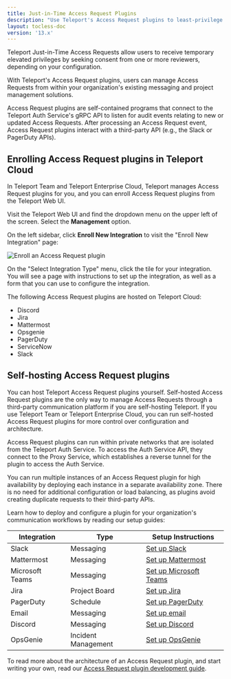 ```yaml
---
title: Just-in-Time Access Request Plugins
description: "Use Teleport's Access Request plugins to least-privilege access without sacrificing productivity."
layout: tocless-doc
version: '13.x'
---
```


Teleport Just-in-Time Access Requests allow users to receive temporary elevated
privileges by seeking consent from one or more reviewers, depending on your
configuration.

With Teleport's Access Request plugins, users can manage Access Requests from
within your organization's existing messaging and project management solutions.

Access Request plugins are self-contained programs that connect to the Teleport
Auth Service's gRPC API to listen for audit events relating to new or updated
Access Requests. After processing an Access Request event, Access Request plugins
interact with a third-party API (e.g., the Slack or PagerDuty APIs).

## Enrolling Access Request plugins in Teleport Cloud

In Teleport Team and Teleport Enterprise Cloud, Teleport manages Access Request plugins for
you, and you can enroll Access Request plugins from the Teleport Web UI.

Visit the Teleport Web UI and find the dropdown menu on the upper left of the
screen. Select the **Management** option.

On the left sidebar, click **Enroll New Integration** to visit the "Enroll New
Integration" page:

![Enroll an Access Request plugin](/assets/enroll-7cf5756f5a.png)

On the "Select Integration Type" menu, click the tile for your integration. You
will see a page with instructions to set up the integration, as well as a form
that you can use to configure the integration.

The following Access Request plugins are hosted on Teleport Cloud:

- Discord
- Jira
- Mattermost
- Opsgenie
- PagerDuty
- ServiceNow
- Slack

## Self-hosting Access Request plugins

You can host Teleport Access Request plugins yourself. Self-hosted Access
Request plugins are the only way to manage Access Requests through a third-party
communication platform if you are self-hosting Teleport. If you use Teleport
Team or Teleport Enterprise Cloud, you can run self-hosted Access Request
plugins for more control over configuration and architecture.

Access Request plugins can run within private networks that are isolated from
the Teleport Auth Service. To access the Auth Service API, they connect to the
Proxy Service, which establishes a reverse tunnel for the plugin to access the
Auth Service.

You can run multiple instances of an Access Request plugin for high availability
by deploying each instance in a separate availability zone. There is no need for
additional configuration or load balancing, as plugins avoid creating duplicate
requests to their third-party APIs.

Learn how to deploy and configure a plugin for your organization's communication
workflows by reading our setup guides:

| Integration     | Type                | Setup Instructions                                                                                   |
| --------------- | ------------------- | ---------------------------------------------------------------------------------------------------- |
| Slack           | Messaging           | [Set up Slack](/docs/ver/13.x/access-controls/access-request-plugins/ssh-approval-slack)             |
| Mattermost      | Messaging           | [Set up Mattermost](/docs/ver/13.x/access-controls/access-request-plugins/ssh-approval-mattermost)   |
| Microsoft Teams | Messaging           | [Set up Microsoft Teams](/docs/ver/13.x/access-controls/access-request-plugins/ssh-approval-msteams) |
| Jira            | Project Board       | [Set up Jira](/docs/ver/13.x/access-controls/access-request-plugins/ssh-approval-jira)               |
| PagerDuty       | Schedule            | [Set up PagerDuty](/docs/ver/13.x/access-controls/access-request-plugins/ssh-approval-pagerduty)     |
| Email           | Messaging           | [Set up email](/docs/ver/13.x/access-controls/access-request-plugins/ssh-approval-email)             |
| Discord         | Messaging           | [Set up Discord](/docs/ver/13.x/access-controls/access-request-plugins/ssh-approval-discord)         |
| OpsGenie        | Incident Management | [Set up OpsGenie](/docs/ver/13.x/access-controls/access-request-plugins/opsgenie)                    |

To read more about the architecture of an Access Request plugin, and start
writing your own, read our [Access Request plugin development
guide](/docs/ver/13.x/api/access-plugin).
